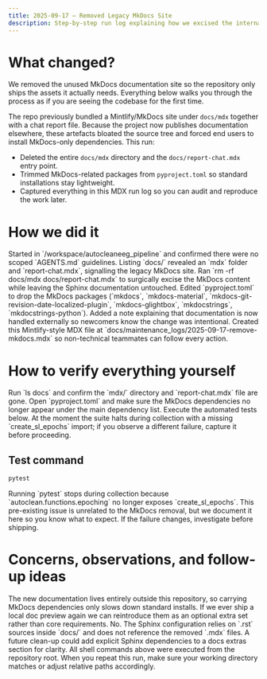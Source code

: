 ```yaml
---
title: 2025-09-17 – Removed Legacy MkDocs Site
description: Step-by-step run log explaining how we excised the internal MkDocs site now that documentation is hosted externally.
---
```


# What changed?

<Callout type="success" title="Mission">
We removed the unused MkDocs documentation site so the repository only ships the assets it actually needs. Everything below walks you through the process as if you are seeing the codebase for the first time.
</Callout>

The repo previously bundled a Mintlify/MkDocs site under `docs/mdx` together with a chat report file. Because the project now publishes documentation elsewhere, these artefacts bloated the source tree and forced end users to install MkDocs-only dependencies. This run:

- Deleted the entire `docs/mdx` directory and the `docs/report-chat.mdx` entry point.
- Trimmed MkDocs-related packages from `pyproject.toml` so standard installations stay lightweight.
- Captured everything in this MDX run log so you can audit and reproduce the work later.

# How we did it

<Steps>
  <Step title="Inspect the repository">
    Started in `/workspace/autocleaneeg_pipeline` and confirmed there were no scoped `AGENTS.md` guidelines. Listing `docs/` revealed an `mdx` folder and `report-chat.mdx`, signalling the legacy MkDocs site.
  </Step>
  <Step title="Remove MkDocs artefacts">
    Ran `rm -rf docs/mdx docs/report-chat.mdx` to surgically excise the MkDocs content while leaving the Sphinx documentation untouched.
  </Step>
  <Step title="Update Python dependencies">
    Edited `pyproject.toml` to drop the MkDocs packages (`mkdocs`, `mkdocs-material`, `mkdocs-git-revision-date-localized-plugin`, `mkdocs-glightbox`, `mkdocstrings`, `mkdocstrings-python`). Added a note explaining that documentation is now handled externally so newcomers know the change was intentional.
  </Step>
  <Step title="Document the run">
    Created this Mintlify-style MDX file at `docs/maintenance_logs/2025-09-17-remove-mkdocs.mdx` so non-technical teammates can follow every action.
  </Step>
</Steps>

# How to verify everything yourself

<Checklist>
  <ChecklistItem>
    Run `ls docs` and confirm the `mdx/` directory and `report-chat.mdx` file are gone.
  </ChecklistItem>
  <ChecklistItem>
    Open `pyproject.toml` and make sure the MkDocs dependencies no longer appear under the main dependency list.
  </ChecklistItem>
  <ChecklistItem>
    Execute the automated tests below. At the moment the suite halts during collection with a missing `create_sl_epochs` import; if you observe a different failure, capture it before proceeding.
  </ChecklistItem>
</Checklist>

## Test command

```bash
pytest
```

<Callout type="warning" title="Current test status">
Running `pytest` stops during collection because `autoclean.functions.epoching` no longer exposes `create_sl_epochs`. This pre-existing issue is unrelated to the MkDocs removal, but we document it here so you know what to expect. If the failure changes, investigate before shipping.
</Callout>

# Concerns, observations, and follow-up ideas

<Accordion>
  <AccordionItem title="Why not keep the MkDocs packages as optional extras?">
  The new documentation lives entirely outside this repository, so carrying MkDocs dependencies only slows down standard installs. If we ever ship a local doc preview again we can reintroduce them as an optional extra set rather than core requirements.
  </AccordionItem>
  <AccordionItem title="Will Sphinx builds break?">
  No. The Sphinx configuration relies on `.rst` sources inside `docs/` and does not reference the removed `.mdx` files. A future clean-up could add explicit Sphinx dependencies to a docs extras section for clarity.
  </AccordionItem>
</Accordion>

<Note>
All shell commands above were executed from the repository root. When you repeat this run, make sure your working directory matches or adjust relative paths accordingly.
</Note>

